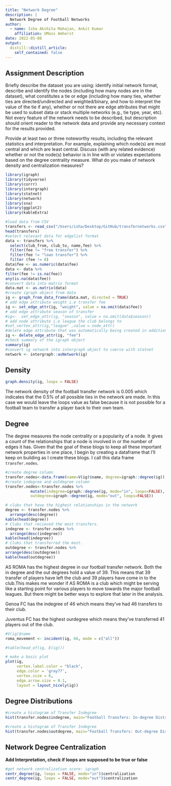 ```yaml
---
title: "Network Degree"
description: |
  Network Degree of Football Networks
author:
  - name: Isha Akshita Mahajan, Ankit Kumar
    affiliation: UMass Amherst
date: 2022-05-08
output:
  distill::distill_article:
    self_contained: false
---
```



## Assignment Description

Briefly describe the dataset you are using: identify initial network format, describe and identify the nodes (including how many nodes are in the dataset), what constitutes a tie or edge (including how many ties, whether ties are directed/undirected and weighted/binary, and how to interpret the value of the tie if any), whether or not there are edge attributes that might be used to subset data or stack multiple networks (e.g., tie type, year, etc). Not every feature of the network needs to be described, but description should orient reader to the network data and provide any necessary context for the results provided.

Provide at least two or three noteworthy results, including the relevant statistics and interpretation. For example, explaining which node(s) are most central and which are least central. Discuss (with any related evidence) whether or not the node(s) behavior is in line with or violates expectations based on the degree centrality measure. What do you make of network density and centralization measures?


```r
library(igraph)
library(tidyverse)
library(corrr)
library(intergraph)
library(statnet)
library(network)
library(sna)
library(ggplot2)
library(kableExtra)

#load data from CSV
transfers <- read_csv("/Users/isha/Desktop/GitHub/transfernetworks.csv")
head(transfers)
#select relevant data for edgelist format
data <- transfers %>% 
  select(club_from, club_to, name,fee) %>% 
  filter(fee != "free transfer") %>% 
  filter(fee != "loan transfer") %>% 
  filter (fee != 0)
data$fee <- as.numeric(data$fee) 
data <- data %>% 
filter(fee != is.na(fee))
any(is.na(data$fee))
#convert data into matrix format
data.mat <- as.matrix(data)
#create igraph object from data
ig <- graph_from_data_frame(data.mat, directed = TRUE)
# add edge attribute weight i.e transfer fee
ig <- set_edge_attr(ig, "weight", value = na.omit(data$fee))
# add edge attribute season of transfer
#ig<-  set_edge_attr(ig, "season", value = na.omit(data$season))
# add node attribute i.e league the club belongs to
#set_vertex_attr(ig,"league" ,value = node_attr)
#delete edge attribute that was automatically being created in addition to weight
ig <- delete_edge_attr(ig, "fee")
#check summary of the igraph object
summary(ig)
#convert ig network into intergraph object to coerce with statnet
network <- intergraph::asNetwork(ig) 
```


## Density 

```r
graph.density(ig, loops = FALSE)
```

The network density of the football transfer network is 0.005 which indicates that the 0.5% of all possible ties in the network are made. In this case we would leave the loops value as false because it is not possible for a football team to transfer a player back to their own team. 

## Degree

The degree measures the node centrality or a popularity of a node. It gives a count of the relationships that a node is involved in or the number of edges it has. Given that the goal of these blogs to keep all these important network properties in one place, I begin by creating a dataframe that I'll keep on building as I create these blogs. I call this data frame `transfer.nodes`. 

```r
#create degree column
transfer.nodes<-data.frame(name=V(ig)$name, degree=igraph::degree(ig))
#create indegree and outdegree column
transfer.nodes<-transfer.nodes %>%
           mutate(indegree=igraph::degree(ig, mode="in", loops=FALSE),
           outdegree=igraph::degree(ig, mode="out", loops=FALSE))
```


```r
# clubs that have the highest relationships in the network
degree <- transfer.nodes %>% 
  arrange(desc(degree)) 
kable(head(degree))
# Clubs that recieved the most transfers.
indegree <- transfer.nodes %>% 
  arrange(desc(indegree)) 
kable(head(indegree))
# Clubs that transferred the most.
outdegree <- transfer.nodes %>% 
arrange(desc(outdegree)) 
kable(head(outdegree))
```

AS ROMA has the highest degree in our football transfer network. Both the in degree and the out degrees hold a value of 39. This means that 39 transfer of players have left the club and 39 players have come in to the club.This makes me wonder if AS ROMA is a club which might be serving like a starting point for various players to move towards the major football leagues. But there might be better ways to explore that later in the analysis. 

Genoa FC has the indegree of 46 which means they've had 46 transfers to their club. 

Juventus FC has the highest ourdegree which means they've transferred 41 players out of the club. 

```r
#V(ig)$name
roma_movement <- incident(ig, 66, mode = c("all"))
```

```r
#table(head_of(ig, E(ig)))
```

```r
# make a basic plot
plot(ig, 
     vertex.label.color = "black", 
     edge.color = 'gray77',
     vertex.size = 6,
     edge.arrow.size = 0.1,
     layout = layout_nicely(ig))
```


## Degree Distributions

```r
#create a histogram of Transfer Indegree
hist(transfer.nodes$indegree, main="Football Transfers: In-degree Distribution", xlab="Players Recieved")
```

```r
#create a histogram of Transfer Indegree
hist(transfer.nodes$outdegree, main="Football Transfers: Out-degree Distribution", xlab="Players Transferred")
```

## Network Degree Centralization

**Add Interpretation, check if loops are supposed to be true or false** 

```r
#get network centralization score: igraph
centr_degree(ig, loops = FALSE, mode="in")$centralization
centr_degree(ig, loops = FALSE, mode="out")$centralization
```

